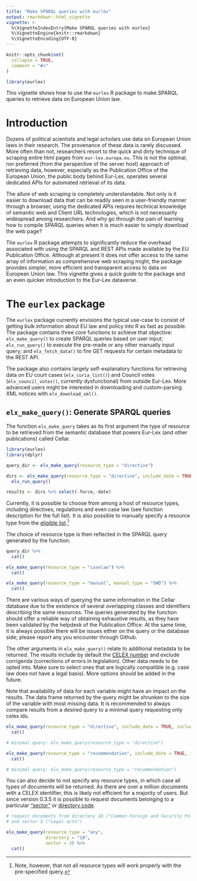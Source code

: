 ```yaml
---
title: "Make SPARQL queries with eurlex"
output: rmarkdown::html_vignette
vignette: >
  %\VignetteIndexEntry{Make SPARQL queries with eurlex}
  %\VignetteEngine{knitr::rmarkdown}
  %\VignetteEncoding{UTF-8}
---
```


```r
knitr::opts_chunk$set(
  collapse = TRUE,
  comment = "#>"
)
```

```r
library(eurlex)
```

This vignette shows how to use the `eurlex` R package to make SPARQL queries to retrieve data on European Union law.

# Introduction

Dozens of political scientists and legal scholars use data on European Union laws in their research. The provenance of these data is rarely discussed. More often than not, researchers resort to the quick and dirty technique of scraping entire html pages from `eur-lex.europa.eu`. This is not the optimal, nor preferred (from the perspective of the server host) approach of retrieving data, however, especially as the Publication Office of the European Union, the public body behind Eur-Lex, operates several dedicated APIs for automated retrieval of its data.

The allure of web scraping is completely understandable. Not only is it easier to download data that can be readily seen in a user-friendly manner through a browser, using the dedicated APIs requires technical knowledge of semantic web and Client URL technologies, which is not necessarily widespread among researchers. And why go through the pain of learning how to compile SPARQL queries when it is much easier to simply download the web page?

The `eurlex` R package attempts to significantly reduce the overhead associated with using the SPARQL and REST APIs made available by the EU Publication Office. Although at present it does not offer access to the same array of information as comprehensive web scraping might, the package provides simpler, more efficient and transparent access to data on European Union law. This vignette gives a quick guide to the package and an even quicker introduction to the Eur-Lex dataverse.

# The `eurlex` package

The `eurlex` package currently envisions the typical use-case to consist of getting bulk information about EU law and policy into R as fast as possible. The package contains three core functions to achieve that objective: `elx_make_query()` to create SPARQL queries based on user input; `elx_run_query()` to execute the pre-made or any other manually input query; and `elx_fetch_data()` to fire GET requests for certain metadata to the REST API.

The package also contains largely self-explanatory functions for retrieving data on EU court cases (`elx_curia_list()`) and Council votes (`elx_council_votes()`, currently dysfunctional) from outside Eur-Lex. More advanced users might be interested in downloading and custom-parsing XML notices with `elx_download_xml()`.

## `elx_make_query()`: Generate SPARQL queries

The function `elx_make_query` takes as its first argument the type of resource to be retrieved from the semantic database that powers Eur-Lex (and other publications) called Cellar.

```r
library(eurlex)
library(dplyr)

query_dir <- elx_make_query(resource_type = "directive")
```


```r
dirs <- elx_make_query(resource_type = "directive", include_date = TRUE, include_force = TRUE) %>% 
  elx_run_query()

results <- dirs %>% select(-force,-date)
```

Currently, it is possible to choose from among a host of resource types, including directives, regulations and even case law (see function description for the full list). It is also possible to manually specify a resource type from the [eligible list](http://publications.europa.eu/resource/authority/resource-type).^[Note, however, that not all resource types will work properly with the pre-specified query.]

The choice of resource type is then reflected in the SPARQL query generated by the function:

```r
query_dir %>% 
  cat()

elx_make_query(resource_type = "caselaw") %>% 
  cat()

elx_make_query(resource_type = "manual", manual_type = "SWD") %>% 
  cat()

```

There are various ways of querying the same information in the Cellar database due to the existence of several overlapping classes and identifiers describing the same resources. The queries generated by the function should offer a reliable way of obtaining exhaustive results, as they have been validated by the helpdesk of the Publication Office. At the same time, it is always possible there will be issues either on the query or the database side; please report any you encounter through Github.

The other arguments in `elx_make_query()` relate to additional metadata to be returned. The results include by default the [CELEX number](https://eur-lex.europa.eu/content/tools/TableOfSectors/types_of_documents_in_eurlex.html) and exclude corrigenda (corrections of errors in legislation). Other data needs to be opted into. Make sure to select ones that are logically compatible (e.g. case law does not have a legal basis). More options should be added in the future.

Note that availability of data for each variable might have an impact on the results. The data frame returned by the query might be shrunken to the size of the variable with most missing data. It is recommended to always compare results from a desired query to a minimal query requesting only celex ids.

```r
elx_make_query(resource_type = "directive", include_date = TRUE, include_force = TRUE) %>% 
  cat()

# minimal query: elx_make_query(resource_type = "directive")

elx_make_query(resource_type = "recommendation", include_date = TRUE, include_lbs = TRUE) %>% 
  cat()

# minimal query: elx_make_query(resource_type = "recommendation")

```

You can also decide to not specify any resource types, in which case all types of documents will be returned. As there are over a million documents with a CELEX identifier, this is likely not efficient for a majority of users. But since version 0.3.5 it is possible to request documents belonging to a particular ["sector"](https://eur-lex.europa.eu/content/tools/TableOfSectors/types_of_documents_in_eurlex.html) or [directory code](https://eur-lex.europa.eu/browse/directories/legislation.html).

```r
# request documents from directory 18 ("Common Foreign and Security Policy")
# and sector 3 ("Legal acts")

elx_make_query(resource_type = "any",
               directory = "18",
               sector = 3) %>% 
  cat()
```
